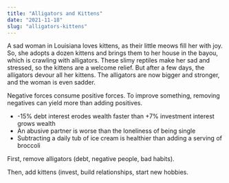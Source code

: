 ```yaml
---
title: "Alligators and Kittens"
date: "2021-11-18"
slug: "alligators-kittens"
---
```


A sad woman in Louisiana loves kittens, as their little meows fill her with joy. So, she adopts a dozen kittens and brings them to her house in the bayou, which is crawling with alligators. These slimy reptiles make her sad and stressed, so the kittens are a welcome relief. But after a few days, the alligators devour all her kittens. The alligators are now bigger and stronger, and the woman is even sadder.

Negative forces consume positive forces. To improve something, removing negatives can yield more than adding positives.

- -15% debt interest erodes wealth faster than +7% investment interest grows wealth
- An abusive partner is worse than the loneliness of being single
- Subtracting a daily tub of ice cream is healthier than adding a serving of broccoli

First, remove alligators (debt, negative people, bad habits).

Then, add kittens (invest, build relationships, start new hobbies.